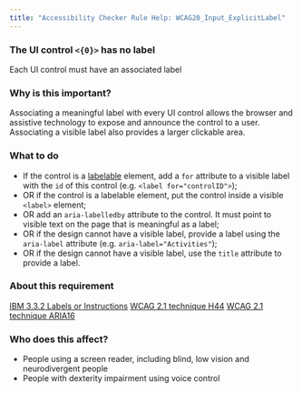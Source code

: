 ```yaml
---
title: "Accessibility Checker Rule Help: WCAG20_Input_ExplicitLabel"
---
```


<div className="toolHelp">
<Row>
<Column colLg={16} colMd={8} colSm={4} className="toolHead">

### The UI control `<{0}>` has no label

<div id="locLevel"></div>

Each UI control must have an associated label

</Column>
</Row>
<Row>
<Column colLg={11} colMd={5} colSm={4} className="toolMain">

### Why is this important?

Associating a meaningful label with every UI control allows the browser and assistive technology to expose and announce the control to a user. Associating a visible label also provides a larger clickable area.

<div id="locSnippet"></div>

### What to do

* If the control is a [labelable](https://html.spec.whatwg.org/multipage/forms.html#category-label) element, add a `for` attribute to a visible label with the `id` of this control (e.g. `<label for="controlID">`);
* OR if the  control is a labelable element, put the control inside a visible `<label>` element;
* OR add an `aria-labelledby` attribute to the control. It must point to visible text on the page that is meaningful as a label;
* OR if the design cannot have a visible label, provide a label using the `aria-label` attribute (e.g. `aria-label="Activities"`);
* OR if the design cannot have a visible label, use the `title` attribute to provide a label.

</Column>
<Column colLg={5} colMd={3} colSm={4} className="toolLeft">

### About this requirement

[IBM 3.3.2 Labels or Instructions](https://www.ibm.com/able/requirements/requirements/#3_3_2)
[WCAG 2.1 technique H44](https://www.w3.org/TR/WCAG20-TECHS/H44)
[WCAG 2.1 technique ARIA16](https://www.w3.org/TR/WCAG20-TECHS/ARIA16.html)

### Who does this affect?

* People using a screen reader, including blind, low vision and neurodivergent people
* People with dexterity impairment using voice control

</Column>
</Row>
</div>

